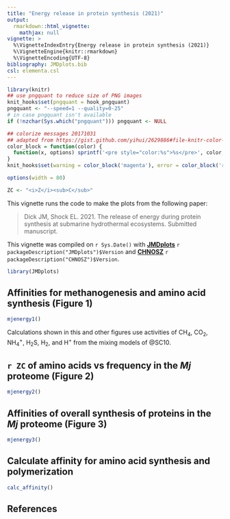 ```yaml
---
title: "Energy release in protein synthesis (2021)"
output: 
  rmarkdown::html_vignette:
    mathjax: null
vignette: >
  %\VignetteIndexEntry{Energy release in protein synthesis (2021)}
  %\VignetteEngine{knitr::rmarkdown}
  %\VignetteEncoding{UTF-8}
bibliography: JMDplots.bib
csl: elementa.csl
---
```


<style>
/* https://gomakethings.com/how-to-break-an-image-out-of-its-parent-container-with-css/ */
@media (min-width: 700px) {
  .full-width {
    left: 50%;
    margin-left: -50vw;
    margin-right: -50vw;
    max-width: 100vw;
    position: relative;
    right: 50%;
    width: 100vw;
  }
}
@media (min-width: 900px) {
  .full-width {
    left: 50vw; /* fallback if needed */
    left: calc(50vw - 100px);
    width: 900px;
    position: relative;
  }
}
</style>

```r
library(knitr)
## use pngquant to reduce size of PNG images
knit_hooks$set(pngquant = hook_pngquant)
pngquant <- "--speed=1 --quality=0-25"
# in case pngquant isn't available
if (!nzchar(Sys.which("pngquant"))) pngquant <- NULL 

## colorize messages 20171031
## adapted from https://gist.github.com/yihui/2629886#file-knitr-color-msg-rnw
color_block = function(color) {
  function(x, options) sprintf('<pre style="color:%s">%s</pre>', color, x)
}
knit_hooks$set(warning = color_block('magenta'), error = color_block('red'), message = color_block('blue'))
```

```r
options(width = 80)
```

```r
ZC <- "<i>Z</i><sub>C</sub>"
```

This vignette runs the code to make the plots from the following paper:

> Dick JM, Shock EL. 2021. The release of energy during protein synthesis at submarine hydrothermal ecosystems. Submitted manuscript.

This vignette was compiled on `r Sys.Date()` with **[JMDplots](https://github.com/jedick/JMDplots)** `r packageDescription("JMDplots")$Version` and **[CHNOSZ](http://chnosz.net)** `r packageDescription("CHNOSZ")$Version`.

```r
library(JMDplots)
```

## Affinities for methanogenesis and amino acid synthesis (Figure 1)
```r
mjenergy1()
```

Calculations shown in this and other figures use activities of CH~4~, CO~2~, NH~4~^+^, H~2~S, H~2~, and H^+^ from the mixing models of @SC10.

## `r ZC` of amino acids vs frequency in the *Mj* proteome (Figure 2)
```r
mjenergy2()
```

## Affinities of overall synthesis of proteins in the *Mj* proteome (Figure 3)
```r
mjenergy3()
```

## Calculate affinity for amino acid synthesis and polymerization
```r
calc_affinity()
```

## References

